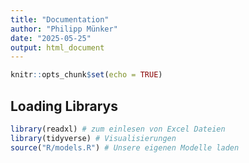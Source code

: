 ```yaml
---
title: "Documentation"
author: "Philipp Münker"
date: "2025-05-25"
output: html_document
---
```


```r
knitr::opts_chunk$set(echo = TRUE)
```

## Loading Librarys 

```r

library(readxl) # zum einlesen von Excel Dateien 
library(tidyverse) # Visualisierungen 
source("R/models.R") # Unsere eigenen Modelle laden 
```


